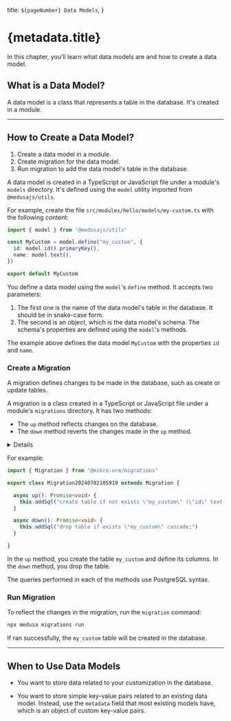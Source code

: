   title: `${pageNumber} Data Models`,
}

# {metadata.title}

In this chapter, you’ll learn what data models are and how to create a data model.

## What is a Data Model?

A data model is a class that represents a table in the database. It's created in a module.

---

## How to Create a Data Model?

<Note title="Steps Summary">

1. Create a data model in a module.
2. Create migration for the data model.
4. Run migration to add the data model's table in the database.

</Note>

A data model is created in a TypeScript or JavaScript file under a module's `models` directory. It's defined using the `model` utility imported from `@medusajs/utils`.

For example, create the file `src/modules/hello/models/my-custom.ts` with the following content:

```ts title="src/modules/hello/models/my-custom.ts"
import { model } from "@medusajs/utils"

const MyCustom = model.define("my_custom", {
  id: model.id().primaryKey(),
  name: model.text(),
})

export default MyCustom
```

You define a data model using the `model`'s `define` method. It accepts two parameters:

1. The first one is the name of the data model's table in the database. It should be in snake-case form.
2. The second is an object, which is the data model's schema. The schema's properties are defined using the `model`'s methods.

The example above defines the data model `MyCustom` with the properties `id` and `name`. 

### Create a Migration

A migration defines changes to be made in the database, such as create or update tables.

A migration is a class created in a TypeScript or JavaScript file under a module's `migrations` directory. It has two methods:

- The `up` method reflects changes on the database.
- The `down` method reverts the changes made in the `up` method.

<Details summaryContent="Generate Migration">
  To generate migrations:

  1. Create the file `src/modules/hello/migrations-config.ts` with the following content:

  ```ts highlights={[["7", '"medusa-hello"', "Use any database name relevant for your module."]]}
  import { defineMikroOrmCliConfig } from "@medusajs/utils"
  import path from "path"
  import MyCustom from "./models/my-custom"

  export default defineMikroOrmCliConfig("hello", {
    entities: [MyCustom] as any[],
    migrations: {
      path: path.join(__dirname, "migrations"),
    },
  })
  ```

  2. Run the following command in the root directory of your Medusa application:

  ```bash
  npx cross-env MIKRO_ORM_CLI=./src/modules/hello/migrations-config.ts mikro-orm migration:create
  ```

  <Note title="Tip">

  Add this command as a script in `package.json` for easy usage in the future. Use this command whenever you want to generate a new migration in your module.

  </Note>

  After running the command, a migration file is generated under the `src/modules/hello/migrations` directory.
  
</Details>

For example:

```ts title="src/modules/migrations/Migration20240429090012.ts"
import { Migration } from "@mikro-orm/migrations"

export class Migration20240702105919 extends Migration {

  async up(): Promise<void> {
    this.addSql("create table if not exists \"my_custom\" (\"id\" text not null, \"name\" text not null, \"created_at\" timestamptz not null default now(), \"updated_at\" timestamptz not null default now(), \"deleted_at\" timestamptz null, constraint \"my_custom_pkey\" primary key (\"id\"));")
  }

  async down(): Promise<void> {
    this.addSql("drop table if exists \"my_custom\" cascade;")
  }

}
```

In the `up` method, you create the table `my_custom` and define its columns. In the `down` method, you drop the table.

<Note title="Tip">

The queries performed in each of the methods use PostgreSQL syntax.

</Note>

### Run Migration

To reflect the changes in the migration, run the `migration` command:

```bash
npx medusa migrations run
```

If ran successfully, the `my_custom` table will be created in the database.

---

## When to Use Data Models

<Note title="Use data models when" type="success">

- You want to store data related to your customization in the database.

</Note>

<Note title="Don't use data models if" type="error">

- You want to store simple key-value pairs related to an existing data model. Instead, use the `metadata` field that most existing models have, which is an object of custom key-value pairs.

</Note>
